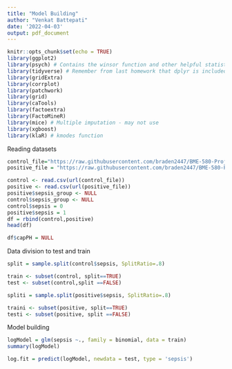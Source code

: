 ```yaml
---
title: "Model Building"
author: "Venkat Battepati"
date: '2022-04-03'
output: pdf_document
---
```


```r
knitr::opts_chunk$set(echo = TRUE)
library(ggplot2)
library(psych) # Contains the winsor function and other helpful statistical tools
library(tidyverse) # Remember from last homework that dplyr is included in tidyverse
library(gridExtra)
library(corrplot)
library(patchwork)
library(grid)
library(caTools)
library(factoextra)
library(FactoMineR)
library(mice) # Multiple imputation - may not use
library(xgboost)
library(klaR) # kmodes function 
```

Reading datasets

```r
control_file="https://raw.githubusercontent.com/braden2447/BME-580-Project/main/Sepsis_control_data.csv"
positive_file = "https://raw.githubusercontent.com/braden2447/BME-580-Project/main/Sepsis_positive_data.csv"

control <- read.csv(url(control_file))
positive <- read.csv(url(positive_file))
positive$sepsis_group <- NULL
control$sepsis_group <- NULL
control$sepsis = 0
positive$sepsis = 1
df = rbind(control,positive)
head(df)
```


```r
df$capPH = NULL
```

Data division to test and train

```r
split = sample.split(control$sepsis, SplitRatio=.8)

train <- subset(control, split==TRUE) 
test <- subset(control,split ==FALSE)

spliti = sample.split(positive$sepsis, SplitRatio=.8)

traini <- subset(positive, split==TRUE) 
testi <- subset(positive, split ==FALSE)

```

Model building

```r
logModel = glm(sepsis ~., family = binomial, data = train)
summary(logModel)
```



```r
log.fit = predict(logModel, newdata = test, type = 'sepsis')
```

